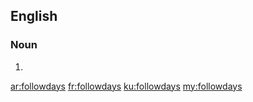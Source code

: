 ==English==

===Noun===
{{head|en}}

# {{plural of|followday}}

[[ar:followdays]]
[[fr:followdays]]
[[ku:followdays]]
[[my:followdays]]